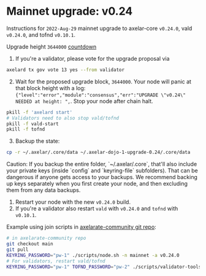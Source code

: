 # Mainnet upgrade: v0.24


Instructions for `2022-Aug-29` mainnet upgrade to axelar-core `v0.24.0`, vald `v0.24.0`, and tofnd `v0.10.1`.

Upgrade height `3644000` [countdown](https://www.mintscan.io/axelar/blocks/3644000)

1. If you're a validator, please vote for the upgrade proposal via

```bash
axelard tx gov vote 13 yes --from validator
```

2. Wait for the proposed upgrade block, `3644000`. Your node will panic at that block height with a log: `{"level":"error","module":"consensus","err":"UPGRADE \"v0.24\" NEEDED at height: ",`. Stop your node after chain halt.

```bash
pkill -f 'axelard start'
# Validators need to also stop vald/tofnd
pkill -f vald-start
pkill -f tofnd
```

3. Backup the state:

```bash
cp -r ~/.axelar/.core/data ~/.axelar-dojo-1-upgrade-0.24/.core/data
```

<Callout type="warning" emoji="⚠️">
  Caution: If you backup the entire folder, `~/.axelar/.core`, that'll also
  include your private keys (inside `config` and `keyring-file` subfolders).
  That can be dangerous if anyone gets access to your backups. We recommend
  backing up keys separately when you first create your node, and then excluding
  them from any data backups.
</Callout>

1. Restart your node with the new `v0.24.0` build.
2. If you're a validator also restart `vald` with `v0.24.0` and `tofnd` with `v0.10.1`.

Example using join scripts in [axelarate-community git repo](https://github.com/axelarnetwork/axelarate-community):

```bash
# in axelarate-community repo
git checkout main
git pull
KEYRING_PASSWORD="pw-1" ./scripts/node.sh -n mainnet -a v0.24.0
# For validators, restart vald/tofnd
KEYRING_PASSWORD="pw-1" TOFND_PASSWORD="pw-2" ./scripts/validator-tools-host.sh -a v0.24.0 -q v0.10.1 -n mainnet
```
